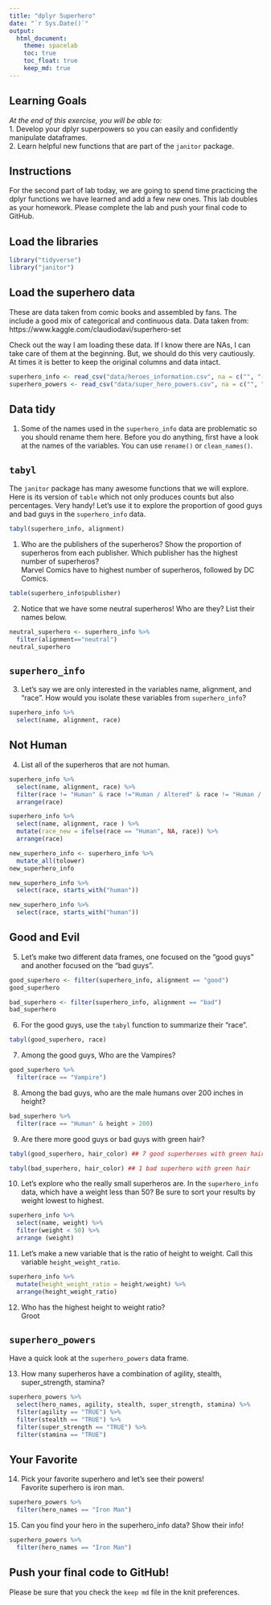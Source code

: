 ```yaml
---
title: "dplyr Superhero"
date: "`r Sys.Date()`"
output:
  html_document: 
    theme: spacelab
    toc: true
    toc_float: true
    keep_md: true
---
```


## Learning Goals  
*At the end of this exercise, you will be able to:*    
1. Develop your dplyr superpowers so you can easily and confidently manipulate dataframes.  
2. Learn helpful new functions that are part of the `janitor` package.  

## Instructions
For the second part of lab today, we are going to spend time practicing the dplyr functions we have learned and add a few new ones. This lab doubles as your homework. Please complete the lab and push your final code to GitHub.  

## Load the libraries
```r
library("tidyverse")
library("janitor")
```

## Load the superhero data
These are data taken from comic books and assembled by fans. The include a good mix of categorical and continuous data.  Data taken from: https://www.kaggle.com/claudiodavi/superhero-set  

Check out the way I am loading these data. If I know there are NAs, I can take care of them at the beginning. But, we should do this very cautiously. At times it is better to keep the original columns and data intact.  
```r
superhero_info <- read_csv("data/heroes_information.csv", na = c("", "-99", "-"))%>% clean_names()
superhero_powers <- read_csv("data/super_hero_powers.csv", na = c("", "-99", "-"))%>% clean_names()
```

## Data tidy
1. Some of the names used in the `superhero_info` data are problematic so you should rename them here. Before you do anything, first have a look at the names of the variables. You can use `rename()` or `clean_names()`.    

## `tabyl`
The `janitor` package has many awesome functions that we will explore. Here is its version of `table` which not only produces counts but also percentages. Very handy! Let's use it to explore the proportion of good guys and bad guys in the `superhero_info` data.  
```r
tabyl(superhero_info, alignment)
```

1. Who are the publishers of the superheros? Show the proportion of superheros from each publisher. Which publisher has the highest number of superheros?  
Marvel Comics have to highest number of superheros, followed by DC Comics.

```r
table(superhero_info$publisher)
```

2. Notice that we have some neutral superheros! Who are they? List their names below.  
```r
neutral_superhero <- superhero_info %>% 
  filter(alignment=="neutral")
neutral_superhero
```

## `superhero_info`
3. Let's say we are only interested in the variables name, alignment, and "race". How would you isolate these variables from `superhero_info`?
```r
superhero_info %>% 
  select(name, alignment, race)
```

## Not Human
4. List all of the superheros that are not human.
```r
superhero_info %>% 
  select(name, alignment, race) %>% 
  filter(race != "Human" & race !="Human / Altered" & race != "Human / Clone" & race != "Human / Cosmic" & race != "Human / Radiation" & race != "Human-Kree" & race != "Human-Spartoi" & race != "Human-Vulcan" & race != "Human-Vuldarian") %>% 
  arrange(race)
```
```r
superhero_info %>% 
  select(name, alignment, race ) %>% 
  mutate(race_new = ifelse(race == "Human", NA, race)) %>% 
  arrange(race)
```

```r
new_superhero_info <- superhero_info %>% 
  mutate_all(tolower)
new_superhero_info
```

```r
new_superhero_info %>% 
  select(race, starts_with("human"))
```

```r
new_superhero_info %>% 
  select(race, starts_with("human"))
```

## Good and Evil
5. Let's make two different data frames, one focused on the "good guys" and another focused on the "bad guys".
```r
good_superhero <- filter(superhero_info, alignment == "good")
good_superhero
```

```r
bad_superhero <- filter(superhero_info, alignment == "bad")
bad_superhero
```

6. For the good guys, use the `tabyl` function to summarize their "race".
```r
tabyl(good_superhero, race)
```

7. Among the good guys, Who are the Vampires?
```r
good_superhero %>% 
  filter(race == "Vampire")
```

8. Among the bad guys, who are the male humans over 200 inches in height?
```r
bad_superhero %>% 
  filter(race == "Human" & height > 200)
```

9. Are there more good guys or bad guys with green hair?  
```r
tabyl(good_superhero, hair_color) ## 7 good superheroes with green hair
```
```r
tabyl(bad_superhero, hair_color) ## 1 bad superhero with green hair
```

10. Let's explore who the really small superheros are. In the `superhero_info` data, which have a weight less than 50? Be sure to sort your results by weight lowest to highest.  
```r
superhero_info %>% 
  select(name, weight) %>% 
  filter(weight < 50) %>% 
  arrange (weight)
```

11. Let's make a new variable that is the ratio of height to weight. Call this variable `height_weight_ratio`.    
```r
superhero_info %>% 
  mutate(height_weight_ratio = height/weight) %>% 
  arrange(height_weight_ratio)
```

12. Who has the highest height to weight ratio?  
Groot

## `superhero_powers`
Have a quick look at the `superhero_powers` data frame.  

13. How many superheros have a combination of agility, stealth, super_strength, stamina?
```r
superhero_powers %>% 
  select(hero_names, agility, stealth, super_strength, stamina) %>% 
  filter(agility == "TRUE") %>% 
  filter(stealth == "TRUE") %>% 
  filter(super_strength == "TRUE") %>% 
  filter(stamina == "TRUE")
```

## Your Favorite
14. Pick your favorite superhero and let's see their powers!  
Favorite superhero is iron man.
```r
superhero_powers %>% 
  filter(hero_names == "Iron Man")
```
15. Can you find your hero in the superhero_info data? Show their info!  
```r
superhero_powers %>% 
  filter(hero_names == "Iron Man")
```

## Push your final code to GitHub!
Please be sure that you check the `keep md` file in the knit preferences.  
